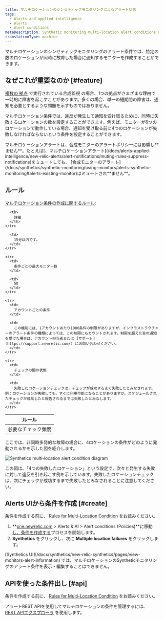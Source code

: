```yaml
---
title: マルチロケーションのシンセティックモニタリングによるアラート状態
tags:
  - Alerts and applied intelligence
  - Alerts
  - Alert conditions
metaDescription: Synthetic monitoring multi-location alert conditions allow you to specify how many location checks must fail before generating a notification.
translationType: machine
---
```



マルチロケーションのシンセティックモニタリングのアラート条件では、特定の数のロケーションが同時に故障した場合に通知するモニターを作成することができます。

## なぜこれが重要なのか [#feature]

[複数の ](/docs/synthetics/new-relic-synthetics/getting-started/introduction-new-relic-synthetics)[拠点](/docs/synthetics/new-relic-synthetics/using-monitors/add-edit-monitors#setting-location) で実行されている合成監視 の場合、1つの拠点がさまざまな理由で一時的に障害を起こすことがあります。多くの場合、単一の短期間の障害は、通知を必要とするような問題を示すものではありません。

マルチロケーション条件では、違反が発生して通知を受け取るために、同時に失敗するロケーションの数を設定することができます。例えば、モニターが6つのロケーションで動作している場合、通知を受け取る前に4つのロケーションが失敗しなければならないという条件を設定することができます。

<Callout variant="important">
  マルチロケーションアラートは、合成モニターのアラートポリシーには影響し**ません**。たとえば[、マルチロケーションアラート](/docs/alerts-applied-intelligence/new-relic-alerts/alert-notifications/muting-rules-suppress-notifications)をミュートしても、 [合成モニターのアラート](/docs/synthetics/synthetic-monitoring/using-monitors/alerts-synthetic-monitoring#alerts-existing-monitor)はミュートされ**ません**。
</Callout>

## ルール

[マルチロケーション条件の作成に関するルール](#):

<table>
  <thead>
    <tr>
      <th style={{ width: "250px" }}>
        ルール
      </th>

      <th>
        詳細
      </th>
    </tr>
  </thead>

  <tbody>
    <tr>
      <td>
        必要なチェック頻度
      </td>

      <td>
        15分以内です。
      </td>
    </tr>

    <tr>
      <td>
        条件ごとの最大モニター数
      </td>

      <td>
        50
      </td>
    </tr>

    <tr>
      <td>
        アカウントごとの条件
      </td>

      <td>
        この機能には、1アカウントあたり1000条件の制限がありますが、インフラストラクチャーのアラート条件の種類によっては、この制限にもカウントされます。制限を超えた旨の通知を受けた場合は、アカウント担当者または [サポート](https://support.newrelic.com/) にお問い合わせください。
      </td>
    </tr>

    <tr>
      <td>
        チェックの間の状態
      </td>

      <td>
        失敗したロケーションチェックは、チェックが成功するまで失敗したとみなされます。例：ロケーションが失敗しても、すぐに利用可能になることがありますが、スケジュールされたチェックが成功したと報告されるまでは失敗したとみなします。
      </td>
    </tr>
  </tbody>
</table>

ここでは、非同時多発的な故障の場合に、4ロケーションの条件がどのように発動されるかを示した図を紹介します。

<img
  title="synthetics-multi-location-alert-diagram.png"
  alt="Synthetics multi-location alert condition diagram"
  src={syntheticsMultiLocationAlertDiagram0}
/>

<figcaption>
  この図は、「4つの失敗したロケーション」という設定で、次々と発生する失敗に対して違反を引き起こす例を示しています。失敗したロケーションチェックは、次にチェックが成功するまで失敗したとみなされることに注意してください。
</figcaption>

## Alerts UIから条件を作成 [#create]

条件を作成する前に、 [Rules for Multi-Location Condition](#rules) をお読みください。

1. **[one.newrelic.com](https://one.newrelic.com) > Alerts & AI > Alert conditions (Policies)**に移動[し、条件を作成する](/docs/alerts/new-relic-alerts/defining-conditions/define-alert-conditions#create-condition)プロセスを開始します。
2. **Synthetics** をクリックし、次に **Multiple location failures** をクリックします。

<Callout variant="important">
  [Synthetics UI](/docs/synthetics/new-relic-synthetics/pages/view-monitors-alert-information) では、マルチロケーションのSyntheticモニタリングのアラート条件を表示・編集することはできません。
</Callout>

## APIを使った条件出し [#api]

条件を作成する前に、 [Rules for Multi-Location Condition](#rules) をお読みください。

アラートREST APIを使用してマルチロケーションの条件を管理するには、 [REST APIエクスプローラ](https://rpm.newrelic.com/api/explore/alerts_location_failure_conditions/create) を使用します。